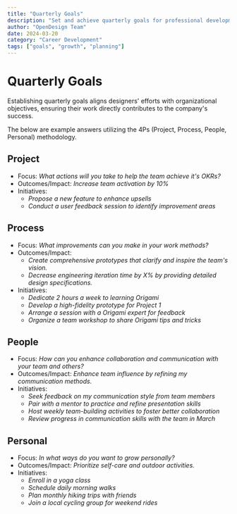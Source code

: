 ```yaml
---
title: "Quarterly Goals"
description: "Set and achieve quarterly goals for professional development"
author: "OpenDesign Team"
date: 2024-03-20
category: "Career Development"
tags: ["goals", "growth", "planning"]
---
```


# Quarterly Goals

<div class="gradient-panel">
  <p class="text-[17px] leading-7 text-[#1a1f36]">
    Establishing quarterly goals aligns designers' efforts with organizational objectives, ensuring their work directly contributes to the company's success.
  </p>
  <p class="text-[17px] leading-7 text-[#1a1f36] mt-4">
    The below are example answers utilizing the 4Ps (Project, Process, People, Personal) methodology.
  </p>
</div>

## Project

- Focus: *What actions will you take to help the team achieve it's OKRs?*
- Outcomes/Impact: *Increase team activation by 10%*
- Initiatives:
  - *Propose a new feature to enhance upsells*
  - *Conduct a user feedback session to identify improvement areas*

## Process

- Focus: *What improvements can you make in your work methods?*
- Outcomes/Impact:
  - *Create comprehensive prototypes that clarify and inspire the team's vision.*
  - *Decrease engineering iteration time by X% by providing detailed design specifications.*
- Initiatives:
  - *Dedicate 2 hours a week to learning Origami*
  - *Develop a high-fidelity prototype for Project 1*
  - *Arrange a session with a Origami expert for feedback*
  - *Organize a team workshop to share Origami tips and tricks*

## People

- Focus: *How can you enhance collaboration and communication with your team and others?*
- Outcomes/Impact: *Enhance team influence by refining my communication methods.*
- Initiatives:
  - *Seek feedback on my communication style from team members*
  - *Pair with a mentor to practice and refine presentation skills*
  - *Host weekly team-building activities to foster better collaboration*
  - *Review progress in communication skills with the team in March*

## Personal

- Focus: *In what ways do you want to grow personally?*
- Outcomes/Impact: *Prioritize self-care and outdoor activities.*
- Initiatives:
  - *Enroll in a yoga class*
  - *Schedule daily morning walks*
  - *Plan monthly hiking trips with friends*
  - *Join a local cycling group for weekend rides*